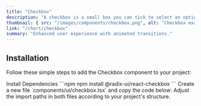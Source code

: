 ```yaml
---
title: "Checkbox"
description: "A checkbox is a small box you can tick to select an option. It’s either on or off."
thumbnail: { src: "/images/components/checkbox.png", alt: "Checkbox example" }
link: "/chart/checkbox"
summary: "Enhanced user experience with animated transitions."
---
```


<ComponentPreview name="checkbox-demo" />

## Installation

Follow these simple steps to add the Checkbox component to your project:

<Steps>

<Step>
Install Dependencies
</Step>
```npm
npm install @radix-ui/react-checkbox
```

<Step>
Create a new file `components/ui/checkbox.tsx` and copy the code below:
</Step>

<CollapsibleSource name="checkbox" />

<Step>
Adjust the import paths in both files according to your project's structure.
</Step>

</Steps>